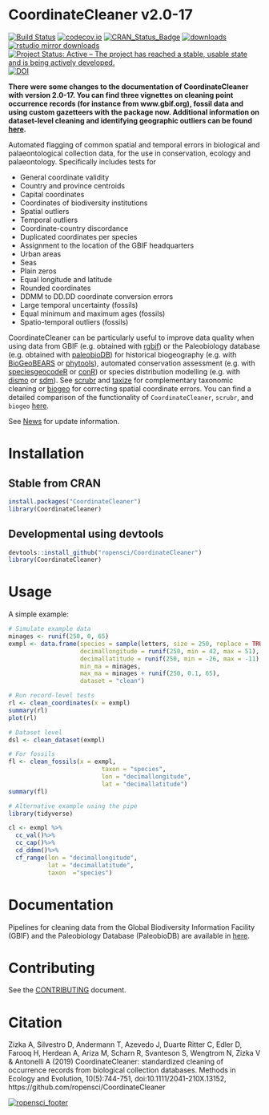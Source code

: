 # CoordinateCleaner v2.0-17
[![Build Status](https://travis-ci.org/ropensci/CoordinateCleaner.svg?branch=master)](https://travis-ci.org/ropensci/CoordinateCleaner)
[![codecov.io](https://codecov.io/github/ropensci/coordinatecleaner/graphs/badge.svg?branch=master)](https://codecov.io/github/ropensci/CoordinateCleaner)
[![CRAN_Status_Badge](https://www.r-pkg.org/badges/version/CoordinateCleaner)](https://cran.r-project.org/package=CoordinateCleaner)
[![downloads](https://cranlogs.r-pkg.org/badges/grand-total/CoordinateCleaner)](http://cranlogs.r-pkg.org/badges/grand-total/CoordinateCleaner)
[![rstudio mirror downloads](https://cranlogs.r-pkg.org/badges/CoordinateCleaner)](http://cranlogs.r-pkg.org/badges/CoordinateCleaner)
[![Project Status: Active – The project has reached a stable, usable state and is being actively developed.](https://www.repostatus.org/badges/latest/active.svg)](https://www.repostatus.org/#active)
[![DOI](https://zenodo.org/badge/DOI/10.5281/zenodo.2539408.svg)](https://doi.org/10.5281/zenodo.2539408)

**There were some changes to the documentation of CoordinateCleaner with version 2.0-17. You can find three vignettes on cleaning point occurrence records (for instance from www.gbif.org), fossil data and using custom gazetteers with the package now. Additional information on dataset-level cleaning and identifying geographic outliers can be found [here]().**

Automated flagging of common spatial and temporal errors in biological and palaeontological collection data, for the use in conservation, ecology and palaeontology. Specifically includes tests for

* General coordinate validity
* Country and province centroids
* Capital coordinates
* Coordinates of biodiversity institutions
* Spatial outliers
* Temporal outliers
* Coordinate-country discordance
* Duplicated coordinates per species
* Assignment to the location of the GBIF headquarters
* Urban areas
* Seas
* Plain zeros
* Equal longitude and latitude
* Rounded coordinates
* DDMM to DD.DD coordinate conversion errors
* Large temporal uncertainty (fossils)
* Equal minimum and maximum ages (fossils)
* Spatio-temporal outliers (fossils)

CoordinateCleaner can be particularly useful to improve data quality when using data from GBIF (e.g. obtained with [rgbif]( https://github.com/ropensci/rgbif)) or the Paleobiology database (e.g. obtained with [paleobioDB](https://github.com/ropensci/paleobioDB)) for historical biogeography (e.g. with [BioGeoBEARS](https://CRAN.R-project.org/package=BioGeoBEARS) or [phytools](https://CRAN.R-project.org/package=phytools)), automated conservation assessment (e.g. with [speciesgeocodeR](https://github.com/azizka/speciesgeocodeR/wiki) or [conR](https://CRAN.R-project.org/package=ConR)) or species distribution modelling (e.g. with [dismo](https://CRAN.R-project.org/package=dismo) or [sdm](https://CRAN.R-project.org/package=sdm)). See [scrubr](https://github.com/ropensci/scrubr) and [taxize](https://github.com/ropensci/taxize) for complementary taxonomic cleaning or [biogeo](https://github.com/cran/biogeo) for correcting spatial coordinate errors. You can find a detailed comparison of the functionality of `CoordinateCleaner`, `scrubr`, and `biogeo` [here](https://ropensci.github.io/CoordinateCleaner/articles/comparison_other_software.html).

See [News](https://github.com/ropensci/CoordinateCleaner/blob/master/NEWS.md) for update information.

# Installation
## Stable from CRAN

```r
install.packages("CoordinateCleaner")
library(CoordinateCleaner)
```

## Developmental using devtools
```r
devtools::install_github("ropensci/CoordinateCleaner")
library(CoordinateCleaner)
```

# Usage
A simple example:

```r
# Simulate example data
minages <- runif(250, 0, 65)
exmpl <- data.frame(species = sample(letters, size = 250, replace = TRUE),
                    decimallongitude = runif(250, min = 42, max = 51),
                    decimallatitude = runif(250, min = -26, max = -11),
                    min_ma = minages,
                    max_ma = minages + runif(250, 0.1, 65),
                    dataset = "clean")

# Run record-level tests
rl <- clean_coordinates(x = exmpl)
summary(rl)
plot(rl)

# Dataset level 
dsl <- clean_dataset(exmpl)

# For fossils
fl <- clean_fossils(x = exmpl,
                          taxon = "species",
                          lon = "decimallongitude", 
                          lat = "decimallatitude")
summary(fl)

# Alternative example using the pipe
library(tidyverse)

cl <- exmpl %>%
  cc_val()%>%
  cc_cap()%>%
  cd_ddmm()%>%
  cf_range(lon = "decimallongitude", 
           lat = "decimallatitude", 
           taxon  ="species")
```

# Documentation
Pipelines for cleaning data from the Global Biodiversity Information Facility (GBIF) and the Paleobiology Database (PaleobioDB) are available in [here](https://ropensci.github.io/CoordinateCleaner/articles/).


# Contributing
See the [CONTRIBUTING](https://github.com/ropensci/CoordinateCleaner/blob/master/CONTRIBUTING.md) document.

# Citation
Zizka A, Silvestro D, Andermann T, Azevedo J, Duarte Ritter C, Edler D, Farooq H, Herdean A, Ariza M, Scharn R, Svanteson S, Wengtrom N, Zizka V & Antonelli A (2019) CoordinateCleaner: standardized cleaning of occurrence records from biological collection databases. Methods in Ecology and Evolution, 10(5):744-751, doi:10.1111/2041-210X.13152, https://github.com/ropensci/CoordinateCleaner

[![ropensci_footer](https://ropensci.org/public_images/ropensci_footer.png)](https://ropensci.org)

